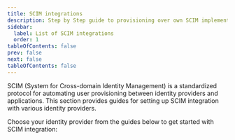 ```yaml
---
title: SCIM integrations
description: Step by Step guide to provisioning over own SCIM implementation
sidebar:
  label: List of SCIM integrations
  order: 1
tableOfContents: false
prev: false
next: false
tableOfContents: false
---
```



SCIM (System for Cross-domain Identity Management) is a standardized protocol for automating user provisioning between identity providers and applications. This section provides guides for setting up SCIM integration with various identity providers.

Choose your identity provider from the guides below to get started with SCIM integration:

<SCIMIntegrationsSection />
